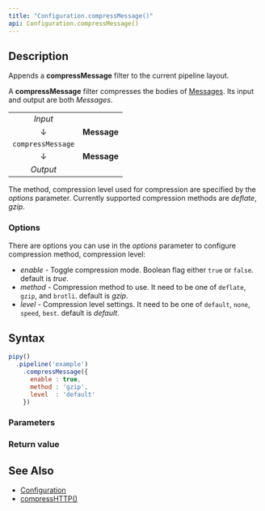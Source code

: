 ```yaml
---
title: "Configuration.compressMessage()"
api: Configuration.compressMessage()
---
```


## Description

Appends a **compressMessage** filter to the current pipeline layout.

A **compressMessage** filter compresses the bodies of [Messages](/reference/api/Message). Its input and output are both _Messages_.

|                     |             |
|:-------------------:|:-----------:|
| _Input_             |             |
| ↓                   | **Message** |
| `compressMessage` |             |
| ↓                   | **Message** |
| _Output_            |             |

The method, compression level used for compression are specified by the _options_ parameter. Currently supported compression methods are _deflate_, _gzip_.

### Options

There are options you can use in the _options_ parameter to configure compression method, compression level:

- _enable_ - Toggle compression mode. Boolean flag either `true` or `false`. default is _true_.
- _method_ - Compression method to use. It need to be one of `deflate`, `gzip`, and `brotli`. default is _gzip_.
- _level_  - Compression level settings. It need to be one of `default`, `none`, `speed`, `best`. default is _default_.

## Syntax

``` js
pipy()
  .pipeline('example')
    .compressMessage({
      enable : true,
      method : 'gzip',
      level  : 'default'
    })
```

### Parameters

<Parameters/>

### Return value

<ReturnValue/>

## See Also

* [Configuration](/reference/api/Configuration)
* [compressHTTP()](/reference/api/Configuration/compressHTTP)
